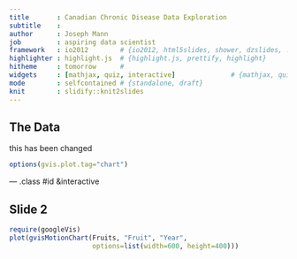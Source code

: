 ```yaml
---
title       : Canadian Chronic Disease Data Exploration
subtitle    : 
author      : Joseph Mann 
job         : aspiring data scientist
framework   : io2012        # {io2012, html5slides, shower, dzslides, ...}
highlighter : highlight.js  # {highlight.js, prettify, highlight}
hitheme     : tomorrow      # 
widgets     : [mathjax, quiz, interactive]              # {mathjax, quiz, bootstrap}
mode        : selfcontained # {standalone, draft}
knit        : slidify::knit2slides
---
```


## The Data

this has been changed
```r
options(gvis.plot.tag="chart")
```

--- .class #id &interactive

## Slide 2

```r
require(googleVis)
plot(gvisMotionChart(Fruits, "Fruit", "Year",
                     options=list(width=600, height=400)))
```


